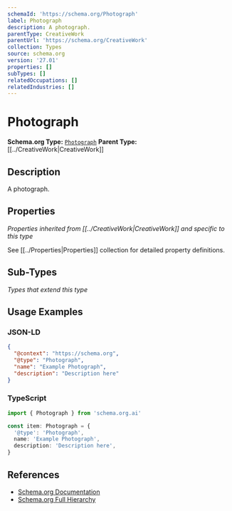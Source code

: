 ```yaml
---
schemaId: 'https://schema.org/Photograph'
label: Photograph
description: A photograph.
parentType: CreativeWork
parentUrl: 'https://schema.org/CreativeWork'
collection: Types
source: schema.org
version: '27.01'
properties: []
subTypes: []
relatedOccupations: []
relatedIndustries: []
---
```

# Photograph

**Schema.org Type:** [`Photograph`](https://schema.org/Photograph)
**Parent Type:** [[../CreativeWork|CreativeWork]]

## Description

A photograph.

## Properties

*Properties inherited from [[../CreativeWork|CreativeWork]] and specific to this type*

See [[../Properties|Properties]] collection for detailed property definitions.

## Sub-Types

*Types that extend this type*

## Usage Examples

### JSON-LD

```json
{
  "@context": "https://schema.org",
  "@type": "Photograph",
  "name": "Example Photograph",
  "description": "Description here"
}
```

### TypeScript

```typescript
import { Photograph } from 'schema.org.ai'

const item: Photograph = {
  '@type': 'Photograph',
  name: 'Example Photograph',
  description: 'Description here',
}
```

## References

- [Schema.org Documentation](https://schema.org/Photograph)
- [Schema.org Full Hierarchy](https://schema.org/docs/full.html)

